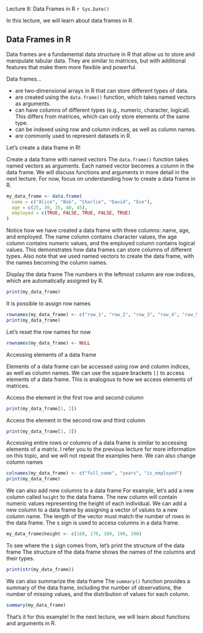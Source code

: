 Lecture 8: Data Frames in R
`r Sys.Date()`

In this lecture, we will learn about data frames in R.

## Data Frames in R

Data frames are a fundamental data structure in R that allow us to store and manipulate tabular data.
They are similar to matrices, but with additional features that make them more flexible and powerful.

Data frames...

- are two-dimensional arrays in R that can store different types of data.
- are created using the `data.frame()` function, which takes named vectors as arguments.
- can have columns of different types (e.g., numeric, character, logical).
  This differs from matrices, which can only store elements of the same type.
- can be indexed using row and column indices, as well as column names.
- are commonly used to represent datasets in R.

Let's create a data frame in R!

Create a data frame with named vectors
The `data.frame()` function takes named vectors as arguments.
Each named vector becomes a column in the data frame.
We will discuss functions and arguments in more detail in the next lecture.
For now, focus on understanding how to create a data frame in R.

```r
my_data_frame <- data.frame(
  name = c("Alice", "Bob", "Charlie", "David", "Eve"),
  age = c(25, 30, 35, 40, 45),
  employed = c(TRUE, FALSE, TRUE, FALSE, TRUE)
)
```

Notice how we have created a data frame with three columns: name, age, and employed.
The name column contains character values, the age column contains numeric values, and the employed column contains logical values.
This demonstrates how data frames can store columns of different types.
Also note that we used named vectors to create the data frame, with the names becoming the column names.

Display the data frame
The numbers in the leftmost column are row indices, which are automatically assigned by R.

```r
print(my_data_frame)
```

It is possible to assign row names

```r
rownames(my_data_frame) <- c("row_1", "row_2", "row_3", "row_4", "row_5")
print(my_data_frame)
```

Let's reset the row names for now

```r
rownames(my_data_frame) <- NULL
```

Accessing elements of a data frame

Elements of a data frame can be accessed using row and column indices, as well as column names.
We can use the square brackets `[]` to access elements of a data frame.
This is analogous to how we access elements of matrices.

Access the element in the first row and second column

```r
print(my_data_frame[1, 2])
```

Access the element in the second row and third column

```r
print(my_data_frame[2, 3])
```

Accessing entire rows or columns of a data frame is similar to accessing elements of a matrix.
I refer you to the previous lecture for more information on this topic, and we will not repeat the examples here.
We can also change column names

```r
colnames(my_data_frame) <- c("full_name", "years", "is_employed")
print(my_data_frame)
```

We can also add new columns to a data frame
For example, let's add a new column called `height` to the data frame.
The new column will contain numeric values representing the height of each individual.
We can add a new column to a data frame by assigning a vector of values to a new column name.
The length of the vector must match the number of rows in the data frame.
The `$` sign is used to access columns in a data frame.

```r
my_data_frame$height <- c(160, 170, 180, 190, 200)
```

To see where the `$` sign comes from, let's print the structure of the data frame
The structure of the data frame shows the names of the columns and their types.

```r
print(str(my_data_frame))
```

We can also summarize the data frame
The `summary()` function provides a summary of the data frame, including the number of observations,
the number of missing values, and the distribution of values for each column.

```r
summary(my_data_frame)
```

That's it for this example! In the next lecture, we will learn about functions and arguments in R.
